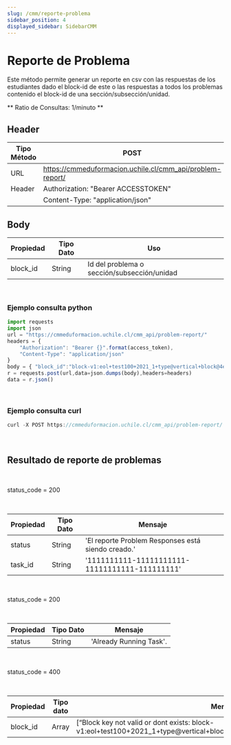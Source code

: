 ```yaml
---
slug: /cmm/reporte-problema
sidebar_position: 4
displayed_sidebar: SidebarCMM
---
```


# Reporte de Problema

Este método permite generar un reporte en csv con las respuestas de los estudiantes dado el block-id de este o las respuestas a todos los problemas contenido el block-id de una sección/subsección/unidad.

** Ratio de Consultas: 1/minuto **

## Header

| Tipo Método       | POST    |
|-------------------|-------------|
| URL               | https://cmmeduformacion.uchile.cl/cmm_api/problem-report/|
| Header            | Authorization: "Bearer ACCESSTOKEN"    |
|      |  Content-Type: "application/json"    |

## Body

| Propiedad | Tipo Dato | Uso |
| ------------- | --------- | --------------------------------------------- |
| block_id       | String    | Id del problema o sección/subsección/unidad |

<br/>


### Ejemplo consulta python
```jsx title=
import requests
import json
url = "https://cmmeduformacion.uchile.cl/cmm_api/problem-report/"
headers = {
    "Authorization": "Bearer {}".format(access_token),
    "Content-Type": "application/json"
}
body = { "block_id":"block-v1:eol+test100+2021_1+type@vertical+block@4e311cbf9df0465b837a177ba8c5e64b"}
r = requests.post(url,data=json.dumps(body),headers=headers)
data = r.json()
```
<br/>

### Ejemplo consulta curl
```jsx title=
curl -X POST https://cmmeduformacion.uchile.cl/cmm_api/problem-report/ -H 'Content-Type: application/json' -H 'Authorization: Bearer ACCESSTOKEN' -d '{"block_id":"block-v1:eol+test100+2021_1+type@vertical+block@4e311cbf9df0465b837a177ba8c5e64b"}'
```
<br/>

## Resultado de reporte de problemas

<br/>
<Admonition type="tip" icon="💡" title="Resultado esperado:">
  <p>
    status_code = 200
  </p>
</Admonition>
<br/>


| Propiedad | Tipo Dato | Mensaje |
| ------------- | --------- | --------------------------------------------- |
| status       | String    | 'El reporte Problem Responses está siendo creado.' |
| task_id       | String    | '1111111111-11111111111-11111111111-111111111'|

<br/>
<Admonition type="tip" icon="💡" title="Resultado esperado:">
  <p>
    status_code = 200
  </p>
</Admonition>
<br/>


| Propiedad | Tipo Dato | Mensaje |
| ------------- | --------- | -----------------------|
| status       | String    | 'Already Running Task'. |


<br/>
<Admonition type="danger" icon="🔥" title="Resultado no deseado:">
  <p>
    status_code = 400
  </p>
</Admonition>
<br/>


| Propiedad |Tipo dato  | Mensaje |
| --------------- | --------- | --------- |
| block_id       | Array   | [“Block key not valid or dont exists: block-v1:eol+test100+2021_1+type@vertical+block@4e311cbf9df0465b837a177ba8c5e64b“]|